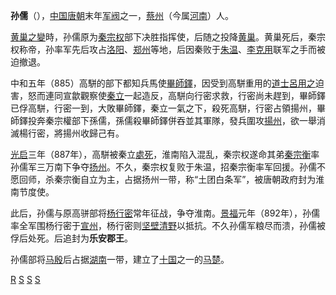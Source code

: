 '''孙儒'''（{{bd|？||892年|catIdx=S孙}}），[[中国|中国]][[唐朝|唐朝]]末年[[军阀|军阀]]之一，[[蔡州|蔡州]]（今属[[河南|河南]]）人。

[[黄巢之變|黄巢之變]]時，孙儒原为[[秦宗权|秦宗权]]部下决胜指挥使，后随之投降[[黄巢|黄巢]]。黄巢死后，秦宗权称帝，孙率军先后攻占[[洛阳|洛阳]]、[[郑州|郑州]]等地，后因秦败于[[朱温|朱温]]、[[李克用|李克用]]联军之手而被迫撤退。

中和五年（885）高駢的部下都知兵馬使[[畢師鐸|畢師鐸]]，因受到高駢重用的[[道士|道士]][[呂用之|呂用之]]迫害，怒而連同宣歙觀察使[[秦立|秦立]]一起造反，高駢向行密求救，行密尚未趕到，畢師鐸已俘高駢，行密一到，大敗畢師鐸，秦立一氣之下，殺死高駢，行密占領揚州，畢師鐸投奔秦宗權部下孫儒，孫儒殺畢師鐸併吞並其軍隊，發兵圍攻[[揚州|揚州]]，欲一舉消滅楊行密，將揚州收歸己有。

[[光启|光启]]三年（887年），高駢被秦立[[處死|處死]]，淮南陷入混乱，秦宗权遂命其弟[[秦宗衡|秦宗衡]]率孙儒军三万南下争夺[[扬州|扬州]]。不久，秦宗权复败于朱温，招秦宗衡率军回援。孙儒不愿回师，杀秦宗衡自立为主，占据扬州一带，称“土团白条军”，被唐朝政府封为淮南节度使。

此后，孙儒与原高骈部将[[杨行密|杨行密]]常年征战，争夺淮南。[[景福_(唐朝)|景福]]元年（892年），孙儒率全军围杨行密于[[宣州|宣州]]，杨行密则[[坚壁清野|坚壁清野]]以抵抗。不久孙儒军粮尽而溃，孙儒被俘后处死。后追封为'''乐安郡王'''。

孙儒部将[[马殷|马殷]]后占据[[湖南|湖南]]一带，建立了[[十国|十国]]之一的[[马楚|马楚]]。

[[Category:孙姓|R]]
[[Category:唐朝军事人物|S]]
[[Category:汝南人|S]]
[[Category:唐朝异姓郡王|S]]